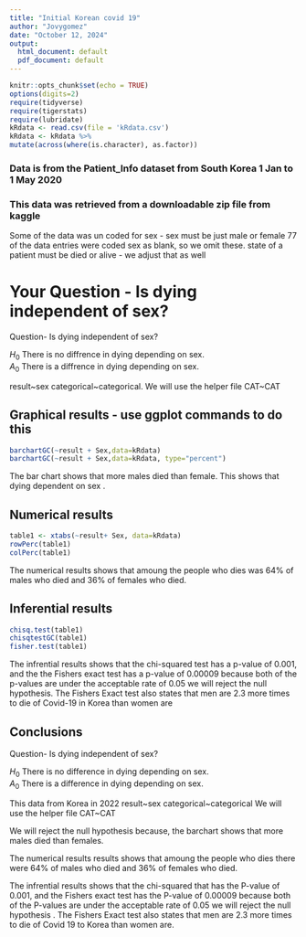 ```yaml
---
title: "Initial Korean covid 19"
author: "Jovygomez"
date: "October 12, 2024"
output:
  html_document: default
  pdf_document: default
---
```


```r
knitr::opts_chunk$set(echo = TRUE)
options(digits=2)
require(tidyverse)
require(tigerstats)
require(lubridate)
kRdata <- read.csv(file = 'kRdata.csv')
kRdata <- kRdata %>%
mutate(across(where(is.character), as.factor))

```
### Data is from the Patient_Info dataset from South Korea 1 Jan to 1 May 2020
### This data was retrieved from a downloadable zip file from kaggle

Some of the data was un coded for sex - sex must be just male or female
77 of the data entries were coded sex  as blank, so we omit these.
state of a patient must be died or alive - we adjust that as well   
  
# Your Question - Is dying independent of sex?

Question- Is dying independent of sex?

$H_0$ There is no diffrence in dying depending on sex.  
$A_0$ There is a diffrence in dying depending on sex. 


result~sex
categorical~categorical. 
We will use the helper file CAT~CAT


## Graphical results - use ggplot commands to do this  

```r
barchartGC(~result + Sex,data=kRdata)
barchartGC(~result + Sex,data=kRdata, type="percent")
```

The bar chart shows that more males died than female. This shows that dying dependent on sex .  


## Numerical results

```r
table1 <- xtabs(~result+ Sex, data=kRdata)
rowPerc(table1)
colPerc(table1)
```

The numerical results shows that amoung the people who dies was 64% of males who died and 36% of females who died. 

## Inferential results 

```r
chisq.test(table1)
chisqtestGC(table1)
fisher.test(table1)
```

The infrential results shows that the chi-squared test has a p-value of 0.001, and the the Fishers exact test has a p-value of 0.00009 because both of the p-values are under the acceptable rate of 0.05 we will reject the null hypothesis. The Fishers Exact test also states that men are 2.3 more times to die of Covid-19 in Korea than women are

## Conclusions

Question- Is dying independent of sex?

$H_0$ There is no difference in dying depending on sex.  
$A_0$ There is a difference in dying depending on sex. 

This data from Korea in 2022 
result~sex
categorical~categorical 
We will use the helper file CAT~CAT

We will reject the null hypothesis because, the barchart shows that more males died than females.  

The numerical results results shows that amoung the people who dies there were 64% of males who died and 36% of females who died. 

The infrential results shows that the chi-squared that has the P-value of 0.001, and the Fishers exact test has the P-value of 0.00009 because both of the P-values are under the acceptable rate of 0.05 we will reject the null hypothesis . The Fishers Exact test also states that men are 2.3 more times to die of Covid 19 to Korea than women are. 



